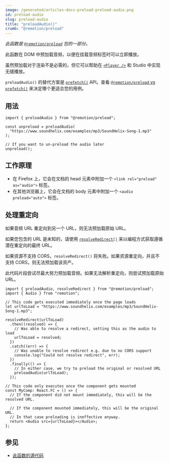 ```yaml
---
image: /generated/articles-docs-preload-preload-audio.png
id: preload-audio
slug: preload-audio
title: "preloadAudio()"
crumb: "@remotion/preload"
---
```


_此函数是 [`@remotion/preload`](/docs/preload) 包的一部分。_

此函数在 DOM 中预加载音频，以便在挂载音频标签时可以立即播放。

虽然预加载对于渲染不是必需的，但它可以帮助在 [`<Player />`](/docs/player) 和 Studio 中实现无缝播放。

`preloadAudio()` 的替代方案是 [`prefetch()`](/docs/prefetch) API。查看 [`@remotion/preload` vs `prefetch()`](/docs/player/preloading#remotionpreload-vs-prefetch) 来决定哪个更适合您的用例。

## 用法

```tsx twoslash
import { preloadAudio } from "@remotion/preload";

const unpreload = preloadAudio(
  "https://www.soundhelix.com/examples/mp3/SoundHelix-Song-1.mp3"
);

// If you want to un-preload the audio later
unpreload();
```

## 工作原理

- 在 Firefox 上，它会在文档的 head 元素中附加一个 `<link rel="preload" as="audio">` 标签。
- 在其他浏览器上，它会在文档的 body 元素中附加一个 `<audio preload="auto">` 标签。

## 处理重定向

如果音频 URL 重定向到另一个 URL，则无法预加载原始 URL。

如果您包含的 URL 是未知的，请使用 [`resolveRedirect()`](/docs/preload/resolve-redirect) 来以编程方式获取遵循潜在重定向的最终 URL。

如果资源不支持 CORS，`resolveRedirect()` 将失败。如果资源重定向，并且不支持 CORS，则无法预加载该资产。

此代码片段尝试尽最大努力预加载音频。如果无法解析重定向，则尝试预加载原始 URL。

```tsx twoslash
import { preloadAudio, resolveRedirect } from "@remotion/preload";
import { Audio } from "remotion";

// This code gets executed immediately once the page loads
let urlToLoad = "https://www.soundhelix.com/examples/mp3/SoundHelix-Song-1.mp3";

resolveRedirect(urlToLoad)
  .then((resolved) => {
    // Was able to resolve a redirect, setting this as the audio to load
    urlToLoad = resolved;
  })
  .catch((err) => {
    // Was unable to resolve redirect e.g. due to no CORS support
    console.log("Could not resolve redirect", err);
  })
  .finally(() => {
    // In either case, we try to preload the original or resolved URL
    preloadAudio(urlToLoad);
  });

// This code only executes once the component gets mounted
const MyComp: React.FC = () => {
  // If the component did not mount immediately, this will be the resolved URL.

  // If the component mounted immediately, this will be the original URL.
  // In that case preloading is ineffective anyway.
  return <Audio src={urlToLoad}></Audio>;
};
```

## 参见

- [此函数的源代码](https://github.com/remotion-dev/remotion/blob/main/packages/preload/src/preload-audio.ts)


